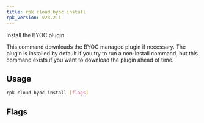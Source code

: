 ```yaml
---
title: rpk cloud byoc install
rpk_version: v23.2.1
---
```


<head>
  <meta name="title" content="rpk cloud byoc install| Redpanda Docs" />
  <meta name="description" content="rpk cloud byoc install" />
  <link rel="canonical" href="https://docs.redpanda.com/docs/reference/rpk/rpk-cloud/rpk-cloud-byoc-install/" />
</head>

Install the BYOC plugin.

This command downloads the BYOC managed plugin if necessary. The plugin is
installed by default if you try to run a non-install command, but this command
exists if you want to download the plugin ahead of time.

## Usage

```bash
rpk cloud byoc install [flags]
```

## Flags

<!--
[cols=",,",]
|===
|*Value* |*Type* |*Description*

|-h, --help |- |Help for install.

|--redpanda-id |string |The redpanda ID of the cluster you are creating.

|--config |string |Redpanda or rpk config file; default search paths are
~/.config/rpk/rpk.yaml, $PWD, and /etc/redpanda/`redpanda.yaml`.

|-X, --config-opt |stringArray |Override rpk configuration settings; '-X
help' for detail or '-X list' for terser detail.

|--profile |string |rpk profile to use.

|-v, --verbose |- |Enable verbose logging.
|===

-->
